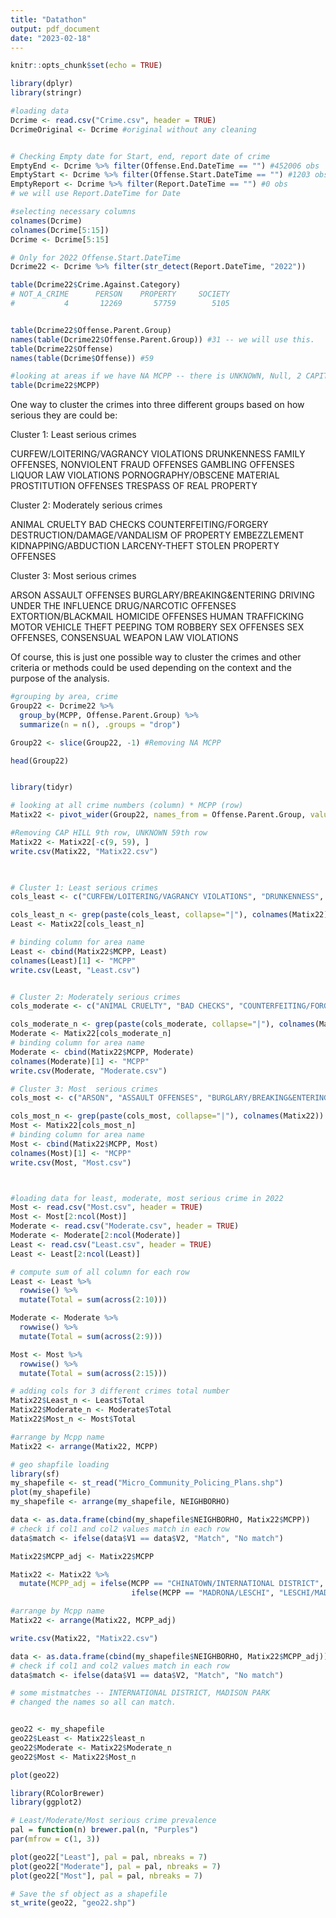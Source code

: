 ```yaml
---
title: "Datathon"
output: pdf_document
date: "2023-02-18"
---
```


```r
knitr::opts_chunk$set(echo = TRUE)
```

```r
library(dplyr)
library(stringr)

#loading data
Dcrime <- read.csv("Crime.csv", header = TRUE)
DcrimeOriginal <- Dcrime #original without any cleaning


# Checking Empty date for Start, end, report date of crime
EmptyEnd <- Dcrime %>% filter(Offense.End.DateTime == "") #452006 obs
EmptyStart <- Dcrime %>% filter(Offense.Start.DateTime == "") #1203 obs
EmptyReport <- Dcrime %>% filter(Report.DateTime == "") #0 obs
# we will use Report.DateTime for Date

#selecting necessary columns
colnames(Dcrime)
colnames(Dcrime[5:15])
Dcrime <- Dcrime[5:15]

# Only for 2022 Offense.Start.DateTime
Dcrime22 <- Dcrime %>% filter(str_detect(Report.DateTime, "2022"))

table(Dcrime22$Crime.Against.Category)
# NOT_A_CRIME      PERSON    PROPERTY     SOCIETY 
#           4       12269       57759        5105 


table(Dcrime22$Offense.Parent.Group)
names(table(Dcrime22$Offense.Parent.Group)) #31 -- we will use this.
table(Dcrime22$Offense)
names(table(Dcrime$Offense)) #59

#looking at areas if we have NA MCPP -- there is UNKNOWN, Null, 2 CAPITOL HILL  
table(Dcrime22$MCPP)
```

One way to cluster the crimes into three different groups based on how serious they are could be:

Cluster 1: Least serious crimes

CURFEW/LOITERING/VAGRANCY VIOLATIONS
DRUNKENNESS
FAMILY OFFENSES, NONVIOLENT
FRAUD OFFENSES
GAMBLING OFFENSES
LIQUOR LAW VIOLATIONS
PORNOGRAPHY/OBSCENE MATERIAL
PROSTITUTION OFFENSES
TRESPASS OF REAL PROPERTY


Cluster 2: Moderately serious crimes

ANIMAL CRUELTY
BAD CHECKS
COUNTERFEITING/FORGERY
DESTRUCTION/DAMAGE/VANDALISM OF PROPERTY
EMBEZZLEMENT
KIDNAPPING/ABDUCTION
LARCENY-THEFT
STOLEN PROPERTY OFFENSES


Cluster 3: Most serious crimes

ARSON
ASSAULT OFFENSES
BURGLARY/BREAKING&ENTERING
DRIVING UNDER THE INFLUENCE
DRUG/NARCOTIC OFFENSES
EXTORTION/BLACKMAIL
HOMICIDE OFFENSES
HUMAN TRAFFICKING
MOTOR VEHICLE THEFT
PEEPING TOM
ROBBERY
SEX OFFENSES
SEX OFFENSES, CONSENSUAL
WEAPON LAW VIOLATIONS

Of course, this is just one possible way to cluster the crimes and other criteria or methods could be used depending on the context and the purpose of the analysis.


```r

#grouping by area, crime
Group22 <- Dcrime22 %>% 
  group_by(MCPP, Offense.Parent.Group) %>% 
  summarize(n = n(), .groups = "drop")

Group22 <- slice(Group22, -1) #Removing NA MCPP

head(Group22)


library(tidyr)

# looking at all crime numbers (column) * MCPP (row)
Matix22 <- pivot_wider(Group22, names_from = Offense.Parent.Group, values_from = n, values_fill = 0) 

#Removing CAP HILL 9th row, UNKNOWN 59th row
Matix22 <- Matix22[-c(9, 59), ]
write.csv(Matix22, "Matix22.csv")
 


# Cluster 1: Least serious crimes
cols_least <- c("CURFEW/LOITERING/VAGRANCY VIOLATIONS", "DRUNKENNESS", "FAMILY OFFENSES, NONVIOLENT", "FRAUD OFFENSES", "GAMBLING OFFENSES", "LIQUOR LAW VIOLATIONS", "PORNOGRAPHY/OBSCENE MATERIAL", "PROSTITUTION OFFENSES", "TRESPASS OF REAL PROPERTY")

cols_least_n <- grep(paste(cols_least, collapse="|"), colnames(Matix22)) 
Least <- Matix22[cols_least_n]

# binding column for area name
Least <- cbind(Matix22$MCPP, Least)
colnames(Least)[1] <- "MCPP"
write.csv(Least, "Least.csv")


# Cluster 2: Moderately serious crimes
cols_moderate <- c("ANIMAL CRUELTY", "BAD CHECKS", "COUNTERFEITING/FORGERY", "DESTRUCTION/DAMAGE/VANDALISM OF PROPERTY", "EMBEZZLEMENT", "KIDNAPPING/ABDUCTION", "LARCENY-THEFT", "STOLEN PROPERTY OFFENSES")

cols_moderate_n <- grep(paste(cols_moderate, collapse="|"), colnames(Matix22)) 
Moderate <- Matix22[cols_moderate_n]
# binding column for area name
Moderate <- cbind(Matix22$MCPP, Moderate)
colnames(Moderate)[1] <- "MCPP"
write.csv(Moderate, "Moderate.csv")

# Cluster 3: Most  serious crimes
cols_most <- c("ARSON", "ASSAULT OFFENSES", "BURGLARY/BREAKING&ENTERING", "DRIVING UNDER THE INFLUENCE", "DRUG/NARCOTIC OFFENSES", "EXTORTION/BLACKMAIL", "HOMICIDE OFFENSES", "HUMAN TRAFFICKING", "MOTOR VEHICLE THEFT", "PEEPING TOM", "ROBBERY", "SEX OFFENSES", "SEX OFFENSES, CONSENSUAL", "WEAPON LAW VIOLATIONS")

cols_most_n <- grep(paste(cols_most, collapse="|"), colnames(Matix22)) 
Most <- Matix22[cols_most_n]
# binding column for area name
Most <- cbind(Matix22$MCPP, Most)
colnames(Most)[1] <- "MCPP"
write.csv(Most, "Most.csv")



#loading data for least, moderate, most serious crime in 2022
Most <- read.csv("Most.csv", header = TRUE)
Most <- Most[2:ncol(Most)]
Moderate <- read.csv("Moderate.csv", header = TRUE)
Moderate <- Moderate[2:ncol(Moderate)]
Least <- read.csv("Least.csv", header = TRUE)
Least <- Least[2:ncol(Least)]

# compute sum of all column for each row
Least <- Least %>% 
  rowwise() %>% 
  mutate(Total = sum(across(2:10)))

Moderate <- Moderate %>% 
  rowwise() %>% 
  mutate(Total = sum(across(2:9)))

Most <- Most %>% 
  rowwise() %>% 
  mutate(Total = sum(across(2:15)))

# adding cols for 3 different crimes total number
Matix22$Least_n <- Least$Total
Matix22$Moderate_n <- Moderate$Total
Matix22$Most_n <- Most$Total

#arrange by Mcpp name
Matix22 <- arrange(Matix22, MCPP)

# geo shapfile loading
library(sf)
my_shapefile <- st_read("Micro_Community_Policing_Plans.shp")
plot(my_shapefile)
my_shapefile <- arrange(my_shapefile, NEIGHBORHO)

data <- as.data.frame(cbind(my_shapefile$NEIGHBORHO, Matix22$MCPP))
# check if col1 and col2 values match in each row
data$match <- ifelse(data$V1 == data$V2, "Match", "No match")

Matix22$MCPP_adj <- Matix22$MCPP

Matix22 <- Matix22 %>% 
  mutate(MCPP_adj = ifelse(MCPP == "CHINATOWN/INTERNATIONAL DISTRICT", "INTERNATIONAL DISTRICT",
                           ifelse(MCPP == "MADRONA/LESCHI", "LESCHI/MADRONA", MCPP_adj)))

#arrange by Mcpp name
Matix22 <- arrange(Matix22, MCPP_adj)

write.csv(Matix22, "Matix22.csv")

data <- as.data.frame(cbind(my_shapefile$NEIGHBORHO, Matix22$MCPP_adj))
# check if col1 and col2 values match in each row
data$match <- ifelse(data$V1 == data$V2, "Match", "No match")

# some mistmatches -- INTERNATIONAL DISTRICT, MADISON PARK
# changed the names so all can match.


geo22 <- my_shapefile
geo22$Least <- Matix22$least_n
geo22$Moderate <- Matix22$Moderate_n
geo22$Most <- Matix22$Most_n

plot(geo22)

library(RColorBrewer)
library(ggplot2)

# Least/Moderate/Most serious crime prevalence 
pal = function(n) brewer.pal(n, "Purples")
par(mfrow = c(1, 3))

plot(geo22["Least"], pal = pal, nbreaks = 7)
plot(geo22["Moderate"], pal = pal, nbreaks = 7)
plot(geo22["Most"], pal = pal, nbreaks = 7)

# Save the sf object as a shapefile
st_write(geo22, "geo22.shp")

```











